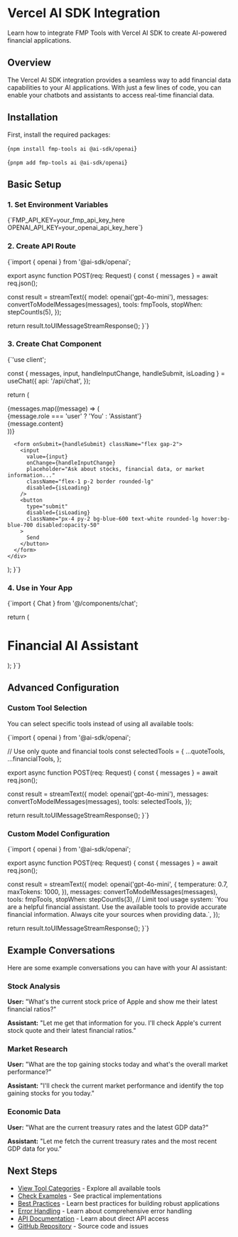 # Vercel AI SDK Integration

Learn how to integrate FMP Tools with Vercel AI SDK to create AI-powered financial applications.

## Overview

The Vercel AI SDK integration provides a seamless way to add financial data capabilities to your AI applications. With just a few lines of code, you can enable your chatbots and assistants to access real-time financial data.

## Installation

First, install the required packages:

<CodeBlock language="bash">{`npm install fmp-tools ai @ai-sdk/openai`}</CodeBlock>

<CodeBlock language="bash">{`pnpm add fmp-tools ai @ai-sdk/openai`}</CodeBlock>

## Basic Setup

### 1. Set Environment Variables

<CodeBlock language="bash" filename=".env.local">
  {`FMP_API_KEY=your_fmp_api_key_here
OPENAI_API_KEY=your_openai_api_key_here`}
</CodeBlock>

### 2. Create API Route

<CodeBlock language="typescript" filename="app/api/chat/route.ts">
{`import { openai } from '@ai-sdk/openai';

export async function POST(req: Request) {
  const { messages } = await req.json();

const result = streamText({
model: openai('gpt-4o-mini'),
messages: convertToModelMessages(messages),
tools: fmpTools,
stopWhen: stepCountIs(5),
});

return result.toUIMessageStreamResponse();
}`}

</CodeBlock>

### 3. Create Chat Component

<CodeBlock language="typescript" filename="components/chat.tsx">
{`'use client';


  const { messages, input, handleInputChange, handleSubmit, isLoading } = useChat({
    api: '/api/chat',
  });

return (

<div className="max-w-2xl mx-auto p-4">
<div className="space-y-4 mb-4">
{messages.map((message) => (
<div
key={message.id}
className={\`p-4 rounded-lg \${message.role === 'user'
? 'bg-blue-100 dark:bg-blue-900'
: 'bg-gray-100 dark:bg-gray-800'
}\`} >
<div className="font-semibold mb-2">
{message.role === 'user' ? 'You' : 'Assistant'}
</div>
<div>{message.content}</div>
</div>
))}
</div>

      <form onSubmit={handleSubmit} className="flex gap-2">
        <input
          value={input}
          onChange={handleInputChange}
          placeholder="Ask about stocks, financial data, or market information..."
          className="flex-1 p-2 border rounded-lg"
          disabled={isLoading}
        />
        <button
          type="submit"
          disabled={isLoading}
          className="px-4 py-2 bg-blue-600 text-white rounded-lg hover:bg-blue-700 disabled:opacity-50"
        >
          Send
        </button>
      </form>
    </div>

);
}`}

</CodeBlock>

### 4. Use in Your App

<CodeBlock language="typescript" filename="app/page.tsx">
{`import { Chat } from '@/components/chat';

  return (
    <div className="min-h-screen bg-gray-50 dark:bg-gray-900">
      <div className="container mx-auto py-8">
        <h1 className="text-3xl font-bold text-center mb-8">
          Financial AI Assistant
        </h1>
        <Chat />
      </div>
    </div>
  );
}`}
</CodeBlock>

## Advanced Configuration

### Custom Tool Selection

You can select specific tools instead of using all available tools:

<CodeBlock language="typescript" filename="app/api/chat/route.ts">
{`import { openai } from '@ai-sdk/openai';

// Use only quote and financial tools
const selectedTools = {
...quoteTools,
...financialTools,
};

export async function POST(req: Request) {
  const { messages } = await req.json();

const result = streamText({
model: openai('gpt-4o-mini'),
messages: convertToModelMessages(messages),
tools: selectedTools,
});

return result.toUIMessageStreamResponse();
}`}

</CodeBlock>

### Custom Model Configuration

<CodeBlock language="typescript" filename="app/api/chat/route.ts">
{`import { openai } from '@ai-sdk/openai';

export async function POST(req: Request) {
  const { messages } = await req.json();

const result = streamText({
model: openai('gpt-4o-mini', {
temperature: 0.7,
maxTokens: 1000,
}),
messages: convertToModelMessages(messages),
tools: fmpTools,
stopWhen: stepCountIs(3), // Limit tool usage
system: \`You are a helpful financial assistant. Use the available tools to provide accurate financial information. Always cite your sources when providing data.\`,
});

return result.toUIMessageStreamResponse();
}`}

</CodeBlock>

## Example Conversations

Here are some example conversations you can have with your AI assistant:

### Stock Analysis

**User:** "What's the current stock price of Apple and show me their latest financial ratios?"

**Assistant:** "Let me get that information for you. I'll check Apple's current stock quote and their latest financial ratios."

### Market Research

**User:** "What are the top gaining stocks today and what's the overall market performance?"

**Assistant:** "I'll check the current market performance and identify the top gaining stocks for you today."

### Economic Data

**User:** "What are the current treasury rates and the latest GDP data?"

**Assistant:** "Let me fetch the current treasury rates and the most recent GDP data for you."

## Next Steps

- [View Tool Categories](/docs/tools/categories) - Explore all available tools
- [Check Examples](/docs/tools/examples) - See practical implementations
- [Best Practices](/docs/tools/best-practices) - Learn best practices for building robust applications
- [Error Handling](/docs/tools/error-handling) - Learn about comprehensive error handling
- [API Documentation](/docs/api) - Learn about direct API access
- [GitHub Repository](https://github.com/e-roy/fmp-node-wrapper) - Source code and issues
